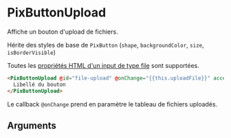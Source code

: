 
<Meta of={ComponentStories} />

# PixButtonUpload

Affiche un bouton d'upload de fichiers.

Hérite des styles de base de `PixButton` (`shape`, `backgroundColor`, `size`, `isBorderVisible`)

Toutes les [propriétés HTML d'un input de type file](https://developer.mozilla.org/fr/docs/Web/HTML/Element/Input/file) sont supportées.

<Story of={ComponentStories.buttonUpload} height={60} />

```html
<PixButtonUpload @id="file-upload" @onChange="{{this.uploadFile}}" accept=".csv">
  Libellé du bouton
</PixButtonUpload>
```

Le callback `@onChange` prend en paramètre le tableau de fichiers uploadés.

## Arguments

<ArgTypes of={ComponentStories} />
